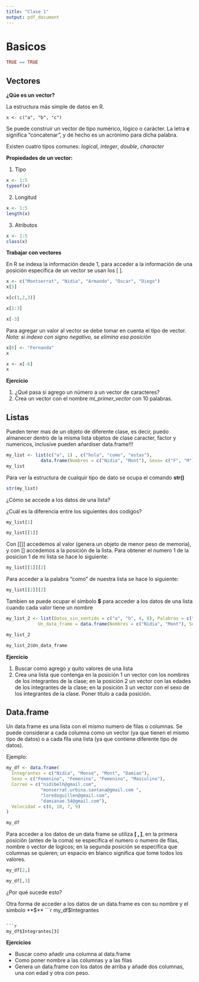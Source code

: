 ```yaml
---
title: "Clase 1"
output: pdf_document
---
```


# Basicos 

```r
TRUE == TRUE 
```

## Vectores 

**¿Qúe es un vector?**

La estructura más simple de datos en R. 

`x <- c("a", "b", "c")`

Se puede construir un vector de tipo numérico, lógico o carácter.
La letra **c** significa "concatenar", y de hecho es un acrónimo para dicha palabra.

Existen cuatro tipos comunes: *logical*, *integer*, *double*, *character* 

**Propiedades de un vector:** 

  1. Tipo
```r
x <- 1:5
typeof(x)
```
  2. Longitud
```r
x <- 1:5
length(x)
```
  3. Atributos
```r
x <- 1:5
class(x)
```

**Trabajar con vectores**

En R se indexa la información desde 1, para acceder a la información de una posición especifica de un vector se usan los [ ]. 
```r
x <- c("Montserrat", "Nidia", "Armando", "Oscar", "Diego")
x[3]
```
```r
x[c(1,2,3)]
```
```r
x[1:3]
```
```r
x[-3]
```

Para agregar un valor al vector se debe tomar en cuenta el tipo de vector. *Nota: si indexo con signo negativo, se elimina esa posición* 
```r
x[6] <- "Fernanda"
x
```
```r
x <- x[-6]
x
```

**Ejercicio**

  1. ¿Qué pasa si agrego un número a un vector de caracteres?
  2. Crea un vector con el nombre *mi_primer_vector* con 10 palabras.  

## Listas

Pueden tener mas de un objeto de diferente clase, es decir, puedo almanecer dentro de la misma lista objetos de clase caracter, factor y numericos, inclusive pueden añardiser data.frame!!! 

```r
my_list <- list(c("a", 1) , c("hola", "como", "estas"), 
             data.frame(Nombres = c("Nidia", "Mont"), Sexo= c("F", "M")))
my_list
```

Para ver la estructura de cualquir tipo de dato se ocupa el comando **str()**
```r
str(my_list)
```

¿Cómo se accede a los datos de una lista?

¿Cuál es la diferencia entre los siguientes dos codigos?

```r
my_list[1]
```
```r
my_list[[1]]
```

Con [[]] accedemos al valor (genera un objeto de menor peso de memoria), y con [] accedemos a la posición de la lista. 
Para obtener el numero 1 de la posicion 1 de mi lista se hace lo siguiente:
```r
my_list[[1]][2]
```

Para acceder a la palabra "como" de nuestra lista se hace lo siguiente:
```r
my_list[[2]][2]
```

Tambien se puede ocupar el simbolo **$** para acceder a los datos de una lista cuando cada valor tiene un nombre
```r
my_list_2 <- list(Datos_sin_sentido = c("a", "b", 4, 8), Palabras = c("hola", "como", "estas"), 
            Un_data_frame = data.frame(Nombres = c("Nidia", "Mont"), Sexo= c("F", "M")))

my_list_2
```

```r
my_list_2$Un_data_frame
```

**Ejercicio**

  1. Buscar como agrego y quito valores de una lista
  2. Crea una lista que contenga en la posición 1 un vector con los nombres de los integrantes de la clase; en la posición 2 un vector con las edades de los integrantes de la clase; en la posición 3 un vector con el sexo de los integrantes de la clase. Poner titulo a cada posición. 
  
## Data.frame

Un data.frame es una lista con el mismo numero de filas o columnas. Se puede considerar a cada columna como un vector (ya que tienen el mismo tipo de datos) o a cada fila una lista (ya que contiene diferente tipo de datos). 

Ejemplo:
```r
my_df <- data.frame(
  Integrantes = c("Nidia", "Monse", "Mont", "Damian"),
  Sexo = c("Femenino", "Femenino", "Femenino", "Masculino"),
  Correo = c("nidibelh@gmail.com", 
             "monserrat.urbina.santana@gmail.com ",
             "loredoguillen@gmail.com", 
             "damianae.54@gmail.com"),
  Velocidad = c(8, 10, 7, 9)
)

my_df
```

Para acceder a los datos de un data frame se utiliza **[ , ]**, en la primera posición (antes de la coma) se especifica el numero o numero de filas, nombre o vector de logicos; en la segunda posición se especifica que columnas se quieren; un espacio en blanco significa que tome todos los valores.
```r
my_df[2,]
```
```r
my_df[,3]
```

¿Por qué sucede esto?

Otra forma de acceder a los datos de un data.frame es con su nombre y el simbolo **$**
```r
my_df$Integrantes
```

```r
my_df$Integrantes[3]
```


**Ejercicios**

- Buscar como añadir una columna al data.frame
- Como poner nombre a las columnas y a las filas 
- Genera un data.frame con los datos de arriba y añadé dos columnas, una con edad y otra con peso. 
   